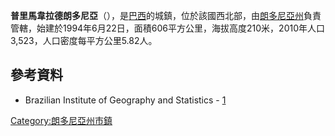 {{coord|11|49|01|S|61|19|22|W|scale:30000|display=title}}

'''普里馬韋拉德朗多尼亞'''（{{lang-pt|Primavera de Rondônia}}），是[[巴西|巴西]]的城鎮，位於該國西北部，由[[朗多尼亞州|朗多尼亞州]]負責管轄，始建於1994年6月22日，面積606平方公里，海拔高度210米，2010年人口3,523，人口密度每平方公里5.82人。

==參考資料==
*Brazilian Institute of Geography and Statistics - [https://web.archive.org/web/20080611095922/http://www.ibge.gov.br/cidadesat/default.php]

{{Brazil-geo-stub}}
{{朗多尼亞州市鎮}}
[[Category:朗多尼亞州市鎮|Category:朗多尼亞州市鎮]]